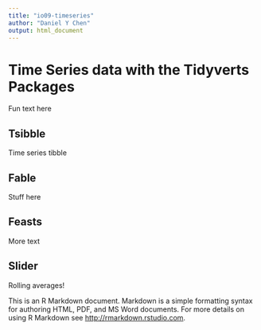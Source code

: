 ```yaml
---
title: "io09-timeseries"
author: "Daniel Y Chen"
output: html_document
---
```




# Time Series data with the Tidyverts Packages
Fun text here

## Tsibble
Time series tibble

## Fable
Stuff here

## Feasts
More text

## Slider
Rolling averages!

This is an R Markdown document. Markdown is a simple formatting syntax for authoring HTML, PDF, and MS Word documents. For more details on using R Markdown see <http://rmarkdown.rstudio.com>.
